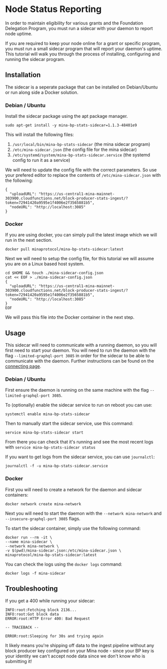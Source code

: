 
# Node Status Reporting

In order to maintain eligibility for various grants and the Foundation Delegation Program, you must run a sidecar with your daemon to report node uptime.

If you are required to keep your node online for a grant or specific program, you must run a small sidecar program that will report your daemon's uptime. This tutorial will walk you through the process of installing, configuring and running the sidecar program.

## Installation

The sidecar is a seperate package that can be installed on Debian/Ubuntu or run along side a Docker solution.

### Debian / Ubuntu

Install the sidecar package using the apt package manager.

```
sudo apt-get install -y mina-bp-stats-sidecar=1.1.3-48401e9
```

This will install the following files:

1. `/usr/local/bin/mina-bp-stats-sidecar` (the mina sidecar program)
2. `/etc/mina-sidecar.json` (the config file for the mina sidecar)
3. `/etc/systemd/system/mina-bp-stats-sidecar.service` (the systemd config to run it as a service)

We will need to update the config file with the correct parameters. So use your prefered editor to replace the contents of `/etc/mina-sidecar.json` with the following:

```
{
  "uploadURL": "https://us-central1-mina-mainnet-303900.cloudfunctions.net/block-producer-stats-ingest/?token=72941420a9595e1f4006e2f3565881b5",
  "nodeURL": "http://localhost:3085"
}
```

### Docker

If you are using docker, you can simply pull the latest image which we will run in the next section.

```
docker pull minaprotocol/mina-bp-stats-sidecar:latest
```

Next we will need to setup the config file, for this tutorial we will assume you are on a Linux based host system.

```
cd $HOME && touch ./mina-sidecar-config.json
cat << EOF > ./mina-sidecar-config.json
{
  "uploadURL": "https://us-central1-mina-mainnet-303900.cloudfunctions.net/block-producer-stats-ingest/?token=72941420a9595e1f4006e2f3565881b5",
  "nodeURL": "http://localhost:3085"
}
EOF
```

We will pass this file into the Docker container in the next step.

## Usage

This sidecar will need to communicate with a running daemon, so you will first need to start your daemon. You will need to run the daemon with the flag `--limited-graphql-port 3085` in order for the sidecar to be able to communicate with the daemon. Further instructions can be found on the [connecting page](/docs/connecting).

### Debian / Ubuntu

First ensure the daemon is running on the same machine with the flag `--limited-graphql-port 3085`.

To (optionally) enable the sidecar service to run on reboot you can use:

```
systemctl enable mina-bp-stats-sidecar
```

Then to manually start the sidecar service, use this command:

```
service mina-bp-stats-sidecar start
```

From there you can check that it's running and see the most recent logs with `service mina-bp-stats-sidecar status`

If you want to get logs from the sidecar service, you can use `journalctl`:

```
journalctl -f -u mina-bp-stats-sidecar.service
```

### Docker

First you will need to create a network for the daemon and sidecar containers:

```
docker network create mina-network
```

Next you will need to start the daemon with the `--network mina-network` and `--insecure-graphql-port 3085` flags.

To start the sidecar container, simply use the following command:

```
docker run --rm -it \
--name mina-sidecar \
--network mina-network \
-v $(pwd)/mina-sidecar.json:/etc/mina-sidecar.json \
minaprotocol/mina-bp-stats-sidecar:latest
```

You can check the logs using the `docker logs` command:

```
docker logs -f mina-sidecar
```

## Troubleshooting

If you get a 400 while running your sidecar:

```
INFO:root:Fetching block 2136...
INFO:root:Got block data
ERROR:root:HTTP Error 400: Bad Request

-- TRACEBACK --

ERROR:root:Sleeping for 30s and trying again
```

It likely means you're shipping off data to the ingest pipeline without any block producer key configured on your Mina node - since your BP key is your identity we can't accept node data since we don't know who is submitting it!

